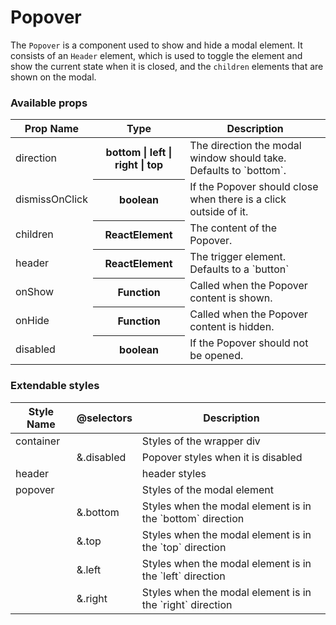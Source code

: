 
<Meta title="Components | Popover" />

# Popover

The `Popover` is a component used to show and hide a modal element. It consists of an `Header` element,
which is used to toggle the element and show the current state when it is closed, and the `children` elements that are shown on the modal.

<Preview>
    <Story name="Popover">
        <PopoverStory />
    </Story>
</Preview>

### Available props

<table width="100%">
    <thead>
        <tr>
            <th>Prop Name</th>
            <th>Type</th>
            <th>Description</th>
        </tr>
    </thead>
    <tbody>
        <tr>
            <td>direction</td>
            <th>bottom | left | right | top</th>
            <td>
                The direction the modal window should take. Defaults to
                `bottom`.
            </td>
        </tr>
        <tr>
            <td>dismissOnClick</td>
            <th>boolean</th>
            <td>
                If the Popover should close when there is a click outside of it.
            </td>
        </tr>
        <tr>
            <td>children</td>
            <th>ReactElement</th>
            <td>The content of the Popover.</td>
        </tr>
        <tr>
            <td>header</td>
            <th>ReactElement</th>
            <td>The trigger element. Defaults to a `button`</td>
        </tr>
        <tr>
            <td>onShow</td>
            <th>Function</th>
            <td>Called when the Popover content is shown.</td>
        </tr>
        <tr>
            <td>onHide</td>
            <th>Function</th>
            <td>Called when the Popover content is hidden.</td>
        </tr>
        <tr>
            <td>disabled</td>
            <th>boolean</th>
            <td>If the Popover should not be opened.</td>
        </tr>
    </tbody>
</table>

### Extendable styles

<table width="100%">
    <thead>
        <tr>
            <th>Style Name</th>
            <th>@selectors</th>
            <th>Description</th>
        </tr>
    </thead>
    <tbody>
        <tr>
            <td>container</td>
            <td></td>
            <td>Styles of the wrapper div</td>
        </tr>
        <tr>
            <td></td>
            <td>&.disabled</td>
            <td>Popover styles when it is disabled</td>
        </tr>
        <tr>
            <td>header</td>
            <td></td>
            <td>header styles</td>
        </tr>
        <tr>
            <td>popover</td>
            <td></td>
            <td>Styles of the modal element</td>
        </tr>
        <tr>
            <td></td>
            <td>&.bottom</td>
            <td>Styles when the modal element is in the `bottom` direction</td>
        </tr>
        <tr>
            <td></td>
            <td>&.top</td>
            <td>Styles when the modal element is in the `top` direction</td>
        </tr>
        <tr>
            <td></td>
            <td>&.left</td>
            <td>Styles when the modal element is in the `left` direction</td>
        </tr>
        <tr>
            <td></td>
            <td>&.right</td>
            <td>Styles when the modal element is in the `right` direction</td>
        </tr>
    </tbody>
</table>
